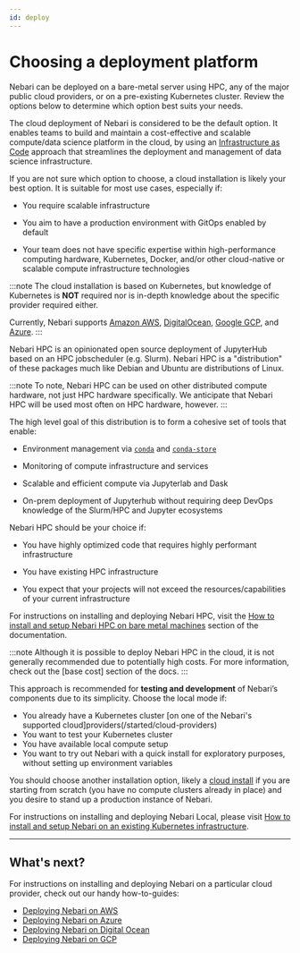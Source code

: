 ```yaml
---
id: deploy
---
```


# Choosing a deployment platform

Nebari can be deployed on a bare-metal server using HPC, any of the major public cloud providers, or on a pre-existing Kubernetes cluster.
Review the options below to determine which option best suits your needs.


<Tabs>
  <TabItem value="Cloud-deployment-tab" label="Cloud" default>

The cloud deployment of Nebari is considered to be the default option. It enables teams to build and maintain a cost-effective and scalable compute/data science platform in the cloud, by using an [Infrastructure as Code](https://en.wikipedia.org/wiki/Infrastructure_as_code) approach that streamlines the deployment and management of data science infrastructure.

If you are not sure which option to choose, a cloud installation is likely your best option. It is suitable for most use cases, especially if:

- You require scalable infrastructure

- You aim to have a production environment with GitOps enabled by default

- Your team does not have specific expertise within high-performance computing hardware, Kubernetes, Docker, and/or other cloud-native or scalable compute infrastructure technologies

:::note
The cloud installation is based on Kubernetes, but knowledge of Kubernetes is **NOT** required nor is in-depth knowledge about the specific provider required either.

Currently, Nebari supports [Amazon AWS][nebari-aws], [DigitalOcean][nebari-do], [Google GCP][nebari-gcp], and [Azure][nebari-azure].
:::

</TabItem>

<TabItem value="hpc-deployment-tab" label="HPC">

Nebari HPC is an opinionated open source deployment of JupyterHub based on an HPC jobscheduler (e.g. Slurm).
Nebari HPC is a "distribution" of these packages much like Debian and Ubuntu are distributions of Linux.

:::note
To note, Nebari HPC can be used on other distributed compute hardware, not just HPC hardware specifically. We anticipate that Nebari HPC will be used most often on HPC hardware, however.
:::

The high level goal of this distribution is to form a cohesive set of tools that enable:

- Environment management via [`conda`](https://docs.conda.io/en/latest/) and [`conda-store`](https://conda-store.readthedocs.io/en/latest/)

- Monitoring of compute infrastructure and services

- Scalable and efficient compute via Jupyterlab and Dask

- On-prem deployment of Jupyterhub without requiring deep DevOps knowledge of the Slurm/HPC and Jupyter ecosystems

Nebari HPC should be your choice if:

- You have highly optimized code that requires highly performant infrastructure

- You have existing HPC infrastructure

- You expect that your projects will not exceed the resources/capabilities of your current infrastructure

For instructions on installing and deploying Nebari HPC, visit the [How to install and setup Nebari HPC on bare metal machines][nebari-hpc] section of the documentation.

:::note
Although it is possible to deploy Nebari HPC in the cloud, it is not generally recommended due to potentially high costs. For more information, check out the [base cost] section of the docs.
:::

</TabItem>
<TabItem value="local" label="Pre-existing Kubernetes cluster">

This approach is recommended for **testing and development** of Nebari’s components due to its simplicity. Choose the local mode if:

- You already have a Kubernetes cluster [on one of the Nebari's supported cloud]providers(/started/cloud-providers)
- You want to test your Kubernetes cluster
- You have available local compute setup
- You want to try out Nebari with a quick install for exploratory purposes, without setting up environment variables

You should choose another installation option, likely a [cloud install](get-started/cloud-providers) if you are starting from scratch (you have no compute clusters already in place) and you desire to stand up a production instance of Nebari.

For instructions on installing and deploying Nebari Local, please visit [How to install and setup Nebari on an existing Kubernetes infrastructure](how-tos/nebari-local).

</TabItem>
</Tabs>

---

## What's next?

For instructions on installing and deploying Nebari on a particular cloud provider, check out our handy how-to-guides:

- [Deploying Nebari on AWS][nebari-aws]
- [Deploying Nebari on Azure][nebari-azure]
- [Deploying Nebari on Digital Ocean][nebari-do]
- [Deploying Nebari on GCP][nebari-gcp]

<!-- Internal links -->

[nebari-aws]: /docs/how-tos/nebari-aws.md
[nebari-azure]: /docs/how-tos/nebari-azure.md
[nebari-do]: /docs/how-tos/nebari-do.md
[nebari-gcp]: /docs/how-tos/nebari-gcp.md
[nebari-hpc]: /docs/how-tos/nebari-hpc.md
[nebari-local]: /docs/how-tos/nebari-local.md
[nebari-deploy]: /docs/get-started/deploy.mdx
[supported-cloud-providers]: /docs/get-started/cloud-providers.mdx
